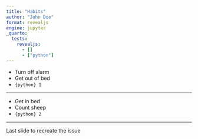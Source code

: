 ```yaml
---
title: "Habits"
author: "John Doe"
format: revealjs
engine: jupyter
_quarto:
  tests:
    revealjs:
      - []
      - ["python"]
---
```


- Turn off alarm
- Get out of bed
- `{python} 1` 

---

- Get in bed
- Count sheep
- `{python} 2`

---

Last slide to recreate the issue